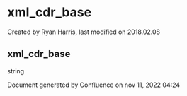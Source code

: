 
# xml_cdr_base 

 Created by  Ryan Harris, last modified on 2018.02.08

## xml_cdr_base

string

Document generated by Confluence on nov 11, 2022 04:24
